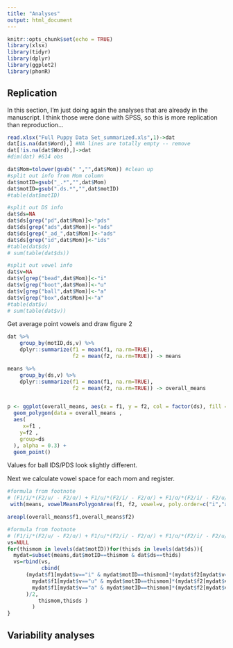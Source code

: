 ```yaml
---
title: "Analyses"
output: html_document
---
```


```r
knitr::opts_chunk$set(echo = TRUE)
library(xlsx)
library(tidyr)
library(dplyr)
library(ggplot2)
library(phonR)
```

## Replication

In this section, I'm just doing again the analyses that are already in the manuscript. I think those were done with SPSS, so this is more replication than reproduction...

```r
read.xlsx("Full Puppy Data Set_summarized.xls",1)->dat
dat[is.na(dat$Word),] #NA lines are totally empty -- remove
dat[!is.na(dat$Word),]->dat
#dim(dat) #614 obs

dat$Mom=tolower(gsub(" ","",dat$Mom)) #clean up
#split out info from Mom column
dat$motID=gsub("_.*","",dat$Mom)
dat$motID=gsub(".ds.*","",dat$motID)
#table(dat$motID)

#split out DS info
dat$ds=NA
dat$ds[grep("pd",dat$Mom)]<-"pds"
dat$ds[grep("ads",dat$Mom)]<-"ads"
dat$ds[grep("_ad_",dat$Mom)]<-"ads"
dat$ds[grep("id",dat$Mom)]<-"ids"
#table(dat$ds)
# sum(table(dat$ds))

#split out vowel info
dat$v=NA
dat$v[grep("bead",dat$Mom)]<-"i"
dat$v[grep("boot",dat$Mom)]<-"u"
dat$v[grep("ball",dat$Mom)]<-"a"
dat$v[grep("box",dat$Mom)]<-"a"
#table(dat$v)
# sum(table(dat$v))


```

Get average point vowels and draw figure 2

```r

dat %>%
    group_by(motID,ds,v) %>%
    dplyr::summarize(f1 = mean(f1, na.rm=TRUE),
                     f2 = mean(f2, na.rm=TRUE)) -> means

means %>%
    group_by(ds,v) %>%
    dplyr::summarize(f1 = mean(f1, na.rm=TRUE),
                     f2 = mean(f2, na.rm=TRUE)) -> overall_means


p <- ggplot(overall_means, aes(x = f1, y = f2, col = factor(ds), fill = factor(ds)))+
  geom_polygon(data = overall_means ,
  aes(
     x=f1 ,
    y=f2 ,
    group=ds
  ), alpha = 0.3) +
  geom_point()

```

Values for ball IDS/PDS look slightly different.

Next we calculate vowel space for each mom and register.
```r

#formula from footnote
# (F1/i/*(F2/u/ - F2/ɑ/) + F1/u/*(F2/i/ - F2/ɑ/) + F1/ɑ/*(F2/i/ - F2/u/))/2
 with(means, vowelMeansPolygonArea(f1, f2, vowel=v, poly.order=c("i","a","u"), group="motID"))

areapl(overall_means$f1,overall_means$f2)

#formula from footnote
# (F1/i/*(F2/u/ - F2/ɑ/) + F1/u/*(F2/i/ - F2/ɑ/) + F1/ɑ/*(F2/i/ - F2/u/))/2
vs=NULL
for(thismom in levels(dat$motID))for(thisds in levels(dat$ds)){
  mydat=subset(means,dat$motID==thismom & dat$ds==thids)
  vs=rbind(vs,
           cbind(
      (mydat$f1[mydat$v=="i" & mydat$motID==thismom]*(mydat$f2[mydat$v=="u" & mydat$motID==thismom] - mydat$f2[mydat$v=="a" & mydat$motID==thismom]) +
        mydat$f1[mydat$v=="u" & mydat$motID==thismom]*(mydat$f2[mydat$v=="i" & mydat$motID==thismom] - mydat$f2[mydat$v=="a" & mydat$motID==thismom]) +
        mydat$f1[mydat$v=="a" & mydat$motID==thismom]*(mydat$f2[mydat$v=="i" & mydat$motID==thismom] - mydat$f2[mydat$v=="u" & mydat$motID==thismom])
      )/2,
          thismom,thisds )
        )
}

```

## Variability analyses

